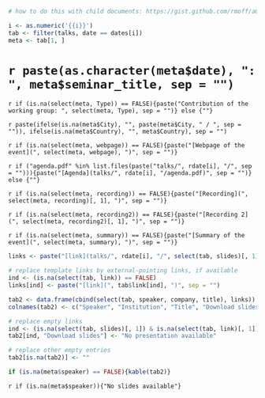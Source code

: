 ```r
# how to do this with child documents: https://gist.github.com/rmoff/a043676a2f084b81a434

i <- as.numeric('{{i}}')
tab <- filter(talks, date == dates[i])
meta <- tab[1, ]
```

# `r paste(as.character(meta$date), ": ", meta$seminar_title, sep = "")` {-} 

`r if (is.na(select(meta, Type)) == FALSE){paste("Contribution of the working group: ", select(meta, Type), sep = "")} else {""}`

`r paste(ifelse(is.na(meta$City), "", paste(meta$City, " / ", sep = "")), ifelse(is.na(meta$Country), "", meta$Country), sep = "")`

`r if (is.na(select(meta, webpage)) == FALSE){paste("[Webpage of the event](", select(meta, webpage), ")", sep = "")}`

`r if ("agenda.pdf" %in% list.files(paste("talks/", rdate[i], "/", sep = ""))){paste("[Agenda](talks/", rdate[i], "/agenda.pdf)", sep = "")} else {""}`

`r if (is.na(select(meta, recording)) == FALSE){paste("[Recording](", select(meta, recording)[, 1], ")", sep = "")}`

`r if (is.na(select(meta, recording2)) == FALSE){paste("[Recording 2](", select(meta, recording2)[, 1], ")", sep = "")}`

`r if (is.na(select(meta, summary)) == FALSE){paste("[Summary of the event](", select(meta, summary), ")", sep = "")}`

```r
links <- paste("[link](talks/", rdate[i], "/", select(tab, slides)[, 1], ")", sep = "")

# replace template links by external-pointing links, if available
ind <- (is.na(select(tab, link)) == FALSE)
links[ind] <- paste("[link](", tab$link[ind], ")", sep = "")

tab2 <- data.frame(cbind(select(tab, speaker, company, title), links))
colnames(tab2) <- c("Speaker", "Institution", "Title", "Download slides")

# replace empty links
ind <- (is.na(select(tab, slides)[, 1]) & is.na(select(tab, link)[, 1]))
tab2[ind, "Download slides"] <- "No presentation available"

# replace other empty entries
tab2[is.na(tab2)] <- ""

if (is.na(meta$speaker) == FALSE){kable(tab2)}
```

`r if (is.na(meta$speaker)){"No slides available"}`
